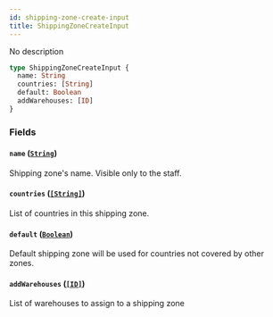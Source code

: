 ```yaml
---
id: shipping-zone-create-input
title: ShippingZoneCreateInput
---
```


No description

```graphql
type ShippingZoneCreateInput {
  name: String
  countries: [String]
  default: Boolean
  addWarehouses: [ID]
}
```

### Fields

#### `name` ([`String`](/api-reference/scalars/string.mdx))

Shipping zone's name. Visible only to the staff.

#### `countries` ([`[String]`](/api-reference/scalars/string.mdx))

List of countries in this shipping zone.

#### `default` ([`Boolean`](/api-reference/scalars/boolean.mdx))

Default shipping zone will be used for countries not covered by other zones.

#### `addWarehouses` ([`[ID]`](/api-reference/scalars/id.mdx))

List of warehouses to assign to a shipping zone
